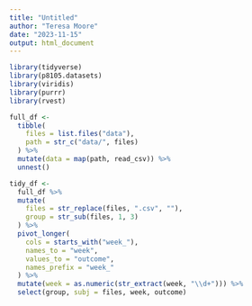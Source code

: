 ```yaml
---
title: "Untitled"
author: "Teresa Moore"
date: "2023-11-15"
output: html_document
---
```

```r
library(tidyverse)
library(p8105.datasets)
library(viridis)
library(purrr)
library(rvest)
```


```r
full_df <- 
  tibble(
    files = list.files("data"),
    path = str_c("data/", files)
  ) %>% 
  mutate(data = map(path, read_csv)) %>% 
  unnest()

tidy_df <- 
  full_df %>% 
  mutate(
    files = str_replace(files, ".csv", ""),
    group = str_sub(files, 1, 3)
  ) %>% 
  pivot_longer(
    cols = starts_with("week_"),
    names_to = "week",
    values_to = "outcome",
    names_prefix = "week_"
  ) %>% 
  mutate(week = as.numeric(str_extract(week, "\\d+"))) %>% 
  select(group, subj = files, week, outcome)
```

```r

```

